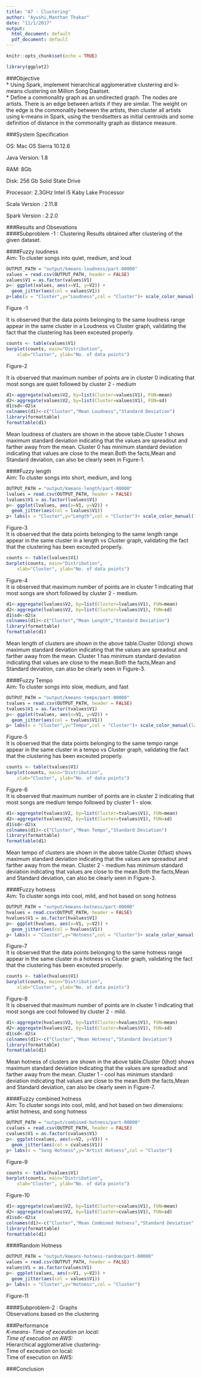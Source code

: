 ```yaml
---
title: "A7 - Clustering"
author: "Ayushi,Manthan Thakar"
date: "11/1/2017"
output:
  html_document: default
  pdf_document: default
---
```


```r
knitr::opts_chunk$set(echo = TRUE)
```
```r
library(ggplot2)
```

  
###Objective  
* Using Spark, implement hierarchical agglomerative clustering and k-means clustering on Million Song Daatset.  
* Define a commonality graph as an undirected graph. The nodes are artists. There is an edge between artists if they are similar. The weight on the edge is the commonality between the artists, then cluster all artists using k-means in Spark, using the trendsetters as initial centroids and some definition of distance in the commonality graph as distance measure.

###System Specification  

OS: Mac OS Sierra 10.12.6

Java Version: 1.8

RAM: 8Gb

Disk: 256 Gb Solid State Drive

Processor: 2.3GHz Intel i5 Kaby Lake Processor

Scala Version : 2.11.8

Spark Version : 2.2.0

###Results and Obsevations  
####Subproblem -1 : Clustering
Results obtained after clustering of the given dataset.  

####Fuzzy loudness  
Aim: To cluster songs into quiet, medium, and loud

```r
OUTPUT_PATH = "output/kmeans-loudness/part-00000"
values = read.csv(OUTPUT_PATH, header = FALSE)
values$V1 = as.factor(values$V1)
p<- ggplot(values, aes(x=V1, y=V2)) + 
  geom_jitter(aes(col = values$V1))
p+labs(x = "Cluster",y="Loudness",col = "Cluster")+ scale_color_manual(labels=c("Quiet","Loud","Medium"),values=c("pink","green","blue"))

```
Figure -1  
  
It is observed that the data points belonging to the same loudness range appear in the same cluster in a Loudness vs Cluster graph, validating the fact that the clustering has been exceuted properly. 
```r
counts <- table(values$V1)
barplot(counts, main="Distribution", 
  	xlab="Cluster", ylab="No. of data points")
```
Figure-2   

It is observed that maximum number of points are in cluster 0 indicating that most songs are quiet followed by cluster 2 - medium  
```r
d1<-aggregate(values$V2, by=list(Cluster=values$V1), FUN=mean)
d2<-aggregate(values$V2, by=list(Cluster=values$V1), FUN=sd)
d1$sd<-d2$x
colnames(d1)<-c("Cluster","Mean Loudness","Standard Deviation")
library(formattable)
formattable(d1)
```  
Mean loudness of clusters are shown in the above table.Cluster 1 shows maximum standard deviation indicating that the values are spreadout and farther away from the mean. Cluster 0 has minimum standard deviation indicating that values are close to the mean.Both the facts,Mean and Standard deviation, can also be clearly seen in Figure-1.

####Fuzzy length  
Aim: To cluster songs into short, medium, and long  
```r
OUTPUT_PATH = "output/kmeans-length/part-00000"
lvalues = read.csv(OUTPUT_PATH, header = FALSE)
lvalues$V1 = as.factor(lvalues$V1)
p<- ggplot(lvalues, aes(x=V1, y=V2)) + 
  geom_jitter(aes(col = lvalues$V1))
p+ labs(x = "Cluster",y="Length",col = "Cluster")+ scale_color_manual(labels=c("Long","Short","Medium"),values=c("pink","green","blue"))
```
Figure-3  
It is observed that the data points belonging to the same length range appear in the same cluster in a length vs Cluster graph, validating the fact that the clustering has been exceuted properly.  
```r
counts <- table(lvalues$V1)
barplot(counts, main="Distribution", 
  	xlab="Cluster", ylab="No. of data points")
```
Figure-4  
It is observed that maximum number of points are in cluster 1 indicating that most songs are short followed by cluster 2 - medium.  


```r
d1<-aggregate(lvalues$V2, by=list(Cluster=lvalues$V1), FUN=mean)
d2<-aggregate(lvalues$V2, by=list(Cluster=lvalues$V1), FUN=sd)
d1$sd<-d2$x
colnames(d1)<-c("Cluster","Mean Length","Standard Deviation")
library(formattable)
formattable(d1)
```  
Mean length of clusters are shown in the above table.Cluster 0(long) shows maximum standard deviation indicating that the values are spreadout and farther away from the mean. Cluster 1 has minimum standard deviation indicating that values are close to the mean.Both the facts,Mean and Standard deviation, can also be clearly seen in Figure-3.  

####Fuzzy Tempo   
Aim: To cluster songs into slow, medium, and fast

```r
OUTPUT_PATH = "output/kmeans-tempo/part-00000"
tvalues = read.csv(OUTPUT_PATH, header = FALSE)
tvalues$V1 = as.factor(tvalues$V1)
p<- ggplot(tvalues, aes(x=V1, y=V2)) + 
  geom_jitter(aes(col = tvalues$V1))
p+ labs(x = "Cluster",y="Tempo",col = "Cluster")+ scale_color_manual(labels=c("Fast","Slow","Medium"),values=c("pink","green","blue"))
```
Figure-5    
It is observed that the data points belonging to the same tempo range appear in the same cluster in a tempo vs Cluster graph, validating the fact that the clustering has been exceuted properly.
```r
counts <- table(tvalues$V1)
barplot(counts, main="Distribution", 
  	xlab="Cluster", ylab="No. of data points")
```
Figure-6    
It is observed that maximum number of points are in cluster 2 indicating that most songs are medium tempo followed by cluster 1 - slow.  
```r
d1<-aggregate(tvalues$V2, by=list(Cluster=tvalues$V1), FUN=mean)
d2<-aggregate(tvalues$V2, by=list(Cluster=tvalues$V1), FUN=sd)
d1$sd<-d2$x
colnames(d1)<-c("Cluster","Mean Tempo","Standard Deviation")
library(formattable)
formattable(d1)
```  
Mean tempo of clusters are shown in the above table.Cluster 0(fast) shows maximum standard deviation indicating that the values are spreadout and farther away from the mean. Cluster 2 - medium has minimum standard deviation indicating that values are close to the mean.Both the facts,Mean and Standard deviation, can also be clearly seen in Figure-3.  

####Fuzzy hotness  
Aim: To cluster songs into cool, mild, and hot based on song hotness
  
```r
OUTPUT_PATH = "output/kmeans-hotness/part-00000"
hvalues = read.csv(OUTPUT_PATH, header = FALSE)
hvalues$V1 = as.factor(hvalues$V1)
p<- ggplot(hvalues, aes(x=V1, y=V2)) + 
  geom_jitter(aes(col = hvalues$V1))
p+ labs(x = "Cluster",y="Hotness",col = "Cluster")+ scale_color_manual(labels=c("Hot","Cool","Mild"),values=c("pink","green","blue"))
```
Figure-7  
It is observed that the data points belonging to the same hotness range appear in the same cluster in a hotness vs Cluster graph, validating the fact that the clustering has been exceuted properly.
```r
counts <- table(hvalues$V1)
barplot(counts, main="Distribution", 
  	xlab="Cluster", ylab="No. of data points")
```
Figure-8  
It is observed that maximum number of points are in cluster 1 indicating that most songs are cool followed by cluster 2 - mild.  
```r
d1<-aggregate(hvalues$V2, by=list(Cluster=hvalues$V1), FUN=mean)
d2<-aggregate(hvalues$V2, by=list(Cluster=hvalues$V1), FUN=sd)
d1$sd<-d2$x
colnames(d1)<-c("Cluster","Mean Hotness","Standard Deviation")
library(formattable)
formattable(d1)
```  
Mean hotness of clusters are shown in the above table.Cluster 0(hot) shows maximum standard deviation indicating that the values are spreadout and farther away from the mean. Cluster 1 - cool has minimum standard deviation indicating that values are close to the mean.Both the facts,Mean and Standard deviation, can also be clearly seen in Figure-7.  

####Fuzzy combined hotness  
Aim: To cluster songs into cool, mild, and hot based on two dimensions: artist hotness, and song hotness  
```r
OUTPUT_PATH = "output/combined-hotness/part-00000"
cvalues = read.csv(OUTPUT_PATH, header = FALSE)
cvalues$V1 = as.factor(cvalues$V1)
p<- ggplot(cvalues, aes(x=V2, y=V3)) + 
  geom_jitter(aes(col = cvalues$V1))
p+ labs(x = "Song Hotness",y="Artist Hotness",col = "Cluster")
```
Figure-9  
```r
counts <- table(hvalues$V1)
barplot(counts, main="Distribution", 
  	xlab="Cluster", ylab="No. of data points")
```
Figure-10  
```r
d1<-aggregate(cvalues$V2, by=list(Cluster=cvalues$V1), FUN=mean)
d2<-aggregate(cvalues$V2, by=list(Cluster=cvalues$V1), FUN=sd)
d1$sd<-d2$x
colnames(d1)<-c("Cluster","Mean Combined Hotness","Standard Deviation")
library(formattable)
formattable(d1)
```  

####Random Hotness  

```r
OUTPUT_PATH = "output/kmeans-hotness-random/part-00000"
values = read.csv(OUTPUT_PATH, header = FALSE)
values$V1 = as.factor(values$V1)
p<- ggplot(values, aes(x=V1, y=V2)) + 
  geom_jitter(aes(col = values$V1))
p+ labs(x = "Cluster",y="Hotness",col = "Cluster")
```
Figure-11  

####Subproblem-2 : Graphs  
Observations based on the clustering  

###Performance  
*K-means-
 Time of exceution on local:  
 Time of execution on AWS:  
*Hierarchical agglomerative clustering-  
 Time of exceution on local:  
 Time of execution on AWS:

###Conclusion  

